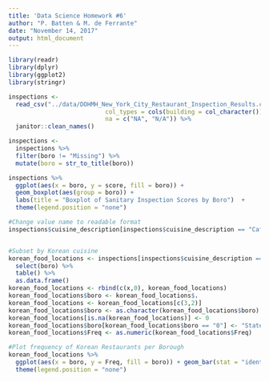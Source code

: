 ```yaml
---
title: 'Data Science Homework #6'
author: "P. Batten & M. de Ferrante"
date: "November 14, 2017"
output: html_document
---
```



```r
library(readr)
library(dplyr)
library(ggplot2)
library(stringr)

inspections <- 
  read_csv("../data/DOHMH_New_York_City_Restaurant_Inspection_Results.csv", 
                           col_types = cols(building = col_character()),
                           na = c("NA", "N/A")) %>%
  janitor::clean_names()

inspections <-
  inspections %>%
  filter(boro != "Missing") %>% 
  mutate(boro = str_to_title(boro))

inspections %>% 
  ggplot(aes(x = boro, y = score, fill = boro)) + 
  geom_boxplot(aes(group = boro)) +
  labs(title = "Boxplot of Sanitary Inspection Scores by Boro")  + 
  theme(legend.position = "none")
```


```r
#Change value name to readable format
inspections$cuisine_description[inspections$cuisine_description == "CafÃ©/Coffee/Tea"] <- "Coffee/Tea"


#Subset by Korean cuisine
korean_food_locations <- inspections[inspections$cuisine_description == "Korean",] %>%
  select(boro) %>%
  table() %>%
  as.data.frame()
korean_food_locations <- rbind(c(x,0), korean_food_locations)
korean_food_locations$boro <- korean_food_locations$.
korean_food_locations <- korean_food_locations[c(3,2)]
korean_food_locations$boro <- as.character(korean_food_locations$boro)
korean_food_locations[is.na(korean_food_locations)] <- 0
korean_food_locations$boro[korean_food_locations$boro == "0"] <- "Staten Island"
korean_food_locations$Freq <- as.numeric(korean_food_locations$Freq)

#Plot frequency of Korean Restaurants per Borough
korean_food_locations %>%
  ggplot(aes(x = boro, y = Freq, fill = boro)) + geom_bar(stat = "identity") + labs(title = "Number of Korean Restaurants in each NYC Borough", y = "Number of Restaurants", x = "Borough") + 
  theme(legend.position = "none")

```